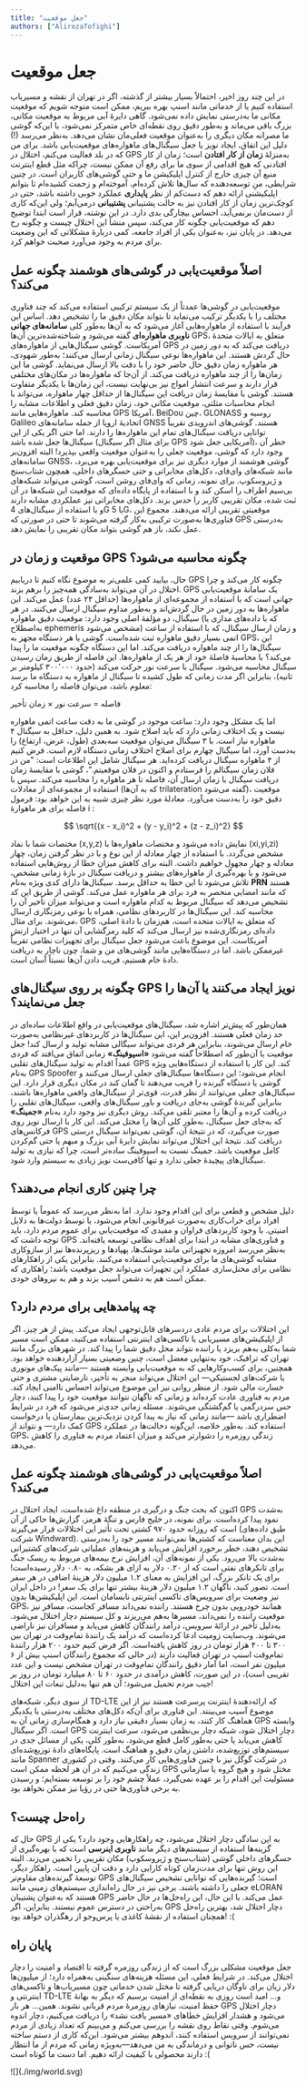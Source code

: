 ```yaml
---
title: "جعل موقعیت"
authors: ["AlirezaTofighi"]
---
```


# جعل موقعیت

در این چند روز اخیر، احتمالاً بسیار بیشتر از گذشته، اگر در تهران از نقشه و مسیریاب استفاده کنیم یا از خدماتی مانند اسنپ بهره ببریم، ممکن است متوجه شویم که موقعیت مکانی ما به‌درستی نمایش داده نمی‌شود. گاهی دایرۀ آبی مربوط به موقعیت مکانی، بزرگ باقی می‌ماند و به‌طور دقیق روی نقطه‌ای خاص متمرکز نمی‌شود، یا این‌که گوشی ما مصرانه مکان دیگری را به‌عنوان موقعیت فعلی‌مان نشان می‌دهد. به‌نظر می‌رسد (!) دلیل این اتفاق، ایجاد نویز یا جعل سیگنال‌های ماهواره‌های موقعیت‌یابی باشد.
برای من که در بلد فعالیت می‌کنم، اختلال در GPS به‌منزلۀ
 <Tooltip tip="down-time"><span>**زمان از کار افتادن**</span></Tooltip>
 است؛ زمان از کار افتادنی که هیچ اقدامی از سوی ما برای رفع آن ممکن نیست، چراکه مثل قطع اینترنت منبع آن چیزی خارج از کنترل اپلیکیشن ما و حتی گوشی‌های کاربران است. در چنین شرایطی، منِ توسعه‌دهنده که سال‌ها تلاش کرده‌ام، آموخته‌ام و زحمت کشیده‌ام تا بتوانم اپلیکیشنی ارائه دهم که دست‌کم از نظر
   <Tooltip tip="up-time"><span>**پایداری**</span></Tooltip>
  عملکرد خوبی داشته باشد، حتی در کوچک‌ترین زمان از کار افتادن نیز به حالت پشتیبانی
   <Tooltip tip="on-call"><span>**پشتیبانی**</span></Tooltip>
   درمی‌آیم؛ ولی این‌که کاری از دست‌مان برنمی‌آید، احساس بیچارگی بدی دارد.
در این نوشته، قرار است ابتدا توضیح دهم که موقعیت‌یابی چگونه کار می‌کند، سپس منشأ این اختلال چیست و چگونه رخ می‌دهد. در پایان نیز، به‌عنوان یکی از افراد جامعه، کمی دربارۀ مشکلاتی که این وضعیت برای مردم به وجود می‌آورد صحبت خواهم کرد.

## اصلاً موقعیت‌یابی در گوشی‌های هوشمند چگونه عمل می‌کند؟

موقعیت‌یابی در گوشی‌ها عمدتاً از یک سیستم ترکیبی استفاده می‌کند که چند فناوری مختلف را با یکدیگر ترکیب می‌نماید تا بتواند مکان دقیق ما را تشخیص دهد. اساس این فرآیند با استفاده از ماهواره‌هایی آغاز می‌شود که به آن‌ها به‌طور کلی
 <Tooltip tip="GASS"><span>**سامانه‌های جهانی ناوبری ماهواره‌ای**</span></Tooltip>
 گفته می‌شود و شناخته‌شده‌ترین آن‌ها GPS، متعلق به ایالات متحدهٔ آمریکاست. گوشی سیگنال‌هایی از ماهواره‌های GPS دریافت می‌کند که به دور زمین در حال گردش هستند. این ماهواره‌ها نوعی سیگنال زمانی ارسال می‌کنند؛ به‌طور شهودی، هر ماهواره زمان دقیق حال حاضر خود را با دقت بالا ارسال می‌نماید. گوشی ما این زمان‌ها را از چند ماهواره دریافت می‌کند. از آن‌جا که ماهواره‌ها در مکان‌های مختلفی قرار دارند و سرعت انتشار امواج نیز بی‌نهایت نیست، این زمان‌ها با یکدیگر متفاوت هستند. گوشی با مقایسۀ زمان دریافت این سیگنال‌ها از حداقل چهار ماهواره، می‌تواند با انجام محاسبات مثلثی، موقعیت مکانی خود، زمان دقیق فعلی و اطلاعات مشابه را محاسبه کند.
ماهواره‌هایی مانند GPS آمریکا، BeiDou چین، GLONASS روسیه و Galileo اتحادیۀ اروپا از جمله سامانه‌های GNSS هستند. گوشی‌های اندرویدی تقریباً توانایی دریافت سیگنال‌های تمام این ماهواره‌ها را دارند. اما حتی اگر یکی از این سیگنال‌ها جعل شده باشد (برای مثال اگر سیگنال GPS آمریکایی جعل شود)، خطر آن وجود دارد که گوشی، موقعیت جعلی را به‌عنوان موقعیت واقعی بپذیرد!
البته افزون‌بر سامانه‌های GNSS، گوشی هوشمند از موارد دیگری نیز برای موقعیت‌یابی بهره می‌برد، مانند شبکه‌های وای‌فای، دکل‌های مخابراتی و حتی حسگرهای داخلی، همچون شتاب‌سنج و ژیروسکوپ. برای نمونه، زمانی که وای‌فای روشن است، گوشی می‌تواند شبکه‌های بی‌سیم اطراف را اسکن کند و با استفاده از پایگاه داده‌ای که موقعیت این شبکه‌ها در آن ثبت شده، مکان تقریبی کاربر را حدس بزند. دکل‌های مخابراتی نیز عملکردی مشابه دارند و با استفاده از سیگنال‌های 4G یا 5G، موقعیتی تقریبی ارائه می‌دهند. مجموع این فناوری‌ها به‌صورت ترکیبی به‌کار گرفته می‌شوند تا حتی در صورتی که GPS به‌درستی عمل نکند، باز هم گوشی بتواند مکان تقریبی را نمایش دهد.


## موقعیت و زمان در GPS چگونه محاسبه می‌شود؟

حال، بیایید کمی علمی‌تر به موضوع نگاه کنیم تا دریابیم GPS چگونه کار می‌کند و چرا اختلال در آن می‌تواند به‌سادگی همه‌چیز را برهم بزند. GPS یک سامانۀ موقعیت‌یابی جهانی است که با استفاده از مجموعه‌ای از ماهواره‌ها (حداقل ۲۴ عدد) عمل می‌کند. این ماهواره‌ها به دور زمین در حال گردش‌اند و به‌طور مداوم سیگنال ارسال می‌کنند. در هر سیگنال، دو مؤلفۀ اصلی وجود دارد: موقعیت دقیق ماهواره (که با داده‌های مداری یا به‌اصطلاح ephemeris مشخص می‌شود) و زمان ارسال سیگنال، که با استفاده از ساعت اتمی بسیار دقیق ماهواره ثبت شده‌است.
گوشی یا هر دستگاه مجهز به GPS، این سیگنال‌ها را از چند ماهواره دریافت می‌کند. اما این دستگاه چگونه موقعیت ما را پیدا می‌کند؟ با محاسبۀ فاصلۀ خود از هر یک از ماهواره‌ها. این فاصله از طریق زمان رسیدن سیگنال محاسبه می‌شود. سیگنال با سرعت نور حرکت می‌کند (حدود ۳۰۰٬۰۰۰ کیلومتر بر ثانیه)، بنابراین اگر مدت زمانی که طول کشیده تا سیگنال از ماهواره به دستگاه ما برسد معلوم باشد، می‌توان فاصله را محاسبه کرد:

<div style={{textAlign: "center", margin: "0.25em 0", fontSize: "1.1em"}}>
    <span> فاصله = سرعت نور × زمان تأخیر</span>
</div>


اما یک مشکل وجود دارد: ساعت موجود در گوشی ما به دقت ساعت اتمی ماهواره نیست و یک اختلاف زمانی دارد که باید اصلاح شود. به همین دلیل، حداقل به سیگنال ۴ ماهواره نیاز است. با ۳ سیگنال می‌توان موقعیت سه‌بعدی (طول، عرض، ارتفاع) را به‌دست آورد، اما سیگنال چهارم برای اصلاح اختلاف زمانی دستگاه لازم است.
فرض کنیم از ۴ ماهواره سیگنال دریافت کرده‌اید. هر سیگنال شامل این اطلاعات است: "من در فلان زمان سیگنالم را فرستادم و اکنون در فلان موقعیتم."، گوشی با مقایسۀ زمان دریافت سیگنال با زمان ارسال آن، فاصله تا هر ماهواره را محاسبه می‌کند. سپس با استفاده از مجموعه‌ای از معادلات (که به آن‌ها trilateration گفته می‌شود)، موقعیت دقیق خود را به‌دست می‌آورد. معادلۀ مورد نظر چیزی شبیه به این خواهد بود:
فرمول فاصله برای هر ماهوارهٔ i :

$$
\sqrt{(x - x_i)^2 + (y - y_i)^2 + (z - z_i)^2}
$$

مختصات شما با نماد (x,y,z) نمایش داده می‌شود و مختصات ماهواره‌ها با (xi​,yi​,zi​) مشخص می‌گردد. با استفاده از چهار معادله از این نوع و با در نظر گرفتن زمان، چهار معادله و چهار مجهول خواهیم داشت. البته برای کاهش میزان خطا از روش‌هایی استفاده می‌شود و با بهره‌گیری از ماهواره‌های بیشتر و دریافت سیگنال در بازۀ زمانی مشخص، تلاش می‌شود تا این خطا به حداقل برسد.
سیگنال‌ها دارای کدی ویژه به‌نام
  <Tooltip tip="Pseudo-Random Noise"><span>**PRN**</span></Tooltip>
 هستند که مانند امضایی منحصر به فرد برای هر ماهواره عمل می‌کند. گوشی از طریق این کد تشخیص می‌دهد که سیگنال مربوط به کدام ماهواره است و می‌تواند میزان تأخیر آن را محاسبه کند. این سیگنال‌ها در کاربردهای نظامی، همراه با نوعی رمزنگاری ارسال می‌شوند. برای مثال، GPS که متعلق به ایالات متحده است، هم‌زمان با دادۀ اصلی، داده‌ای رمزنگاری‌شده نیز ارسال می‌کند که کلید رمزگشایی آن تنها در اختیار ارتش آمریکاست. این موضوع باعث می‌شود جعل سیگنال برای تجهیزات نظامی تقریباً غیرممکن باشد. اما در دستگاه‌هایی مانند گوشی‌های من و شما، چون ناچار به دریافت دادۀ خام هستیم، فریب دادن آن‌ها نسبتاً آسان است.

## چگونه بر روی سیگنال‌های GPS نویز ایجاد می‌کنند یا آن‌ها را جعل می‌نمایند؟

همان‌طور که پیش‌تر اشاره شد، سیگنال‌های موقعیت‌یابی در واقع اطلاعات ساده‌ای در حد زمان فعلی هستند. افزون‌بر این، این سیگنال‌ها در کاربردهای غیرنظامی به‌صورت خام ارسال می‌شوند، بنابراین هر فردی می‌تواند سیگالی مشابه تولید و ارسال کند! جعل موقعیت یا آن‌طور که اصطلاحاً گفته می‌شود
  <Tooltip tip="Spoofing"><span>**«اسپوفینگ»**</span></Tooltip>
 زمانی اتفاق می‌افتد که فردی عمداً اقدام به تولید سیگنال‌های تقلبی GPS کند. این کار با استفاده از دستگاه‌هایی ویژه به‌نام GPS Spoofer انجام می‌شود؛ این دستگاه‌ها سیگنال‌های جعلی ارسال می‌کنند و گوشی یا دستگاه گیرنده را فریب می‌دهند تا گمان کند در مکان دیگری قرار دارد. این سیگنال‌های جعلی می‌توانند از نظر قدرت، قوی‌تر از سیگنال‌های واقعی ماهواره‌ها باشند، بنابراین گیرندۀ گوشی به‌جای دریافت و باور سیگنال‌های واقعی، سیگنال‌های تقلبی را دریافت کرده و آن‌ها را معتبر تلقی می‌کند.
روش دیگری نیز وجود دارد به‌نام
  <Tooltip tip="Jamming"><span>**«جمینگ»**</span></Tooltip>
که به‌جای جعل سیگنال، به‌طور کلی آن‌ها را مختل می‌کند. این کار با ارسال نویز روی فرکانس‌های GPS صورت می‌گیرد، که در نتیجۀ آن، گوشی نمی‌تواند سیگنال درستی دریافت کند. نتیجۀ این اختلال می‌تواند نمایش دایرۀ آبی بزرگ و مبهم یا حتی گم‌کردن کامل موقعیت باشد. جمینگ نسبت به اسپوفینگ ساده‌تر است، چرا که نیازی به تولید سیگنال‌های پیچیدۀ جعلی ندارد و تنها کافی‌ست نویز زیادی به سیستم وارد شود.

## چرا چنین کاری انجام می‌دهند؟

دلیل مشخص و قطعی برای این اقدام وجود ندارد. اما به‌نظر می‌رسد که عموماً یا توسط افراد برای خراب‌کاری به‌صورت غیرقانونی انجام می‌شود، یا توسط دولت‌ها به دلایل امنیتی. با وجود کاربردهای فراوان و مفیدی که موقعیت‌یابی برای عموم مردم دارد، باید توجه داشت که GPS و فناوری‌های مشابه در ابتدا برای اهداف نظامی توسعه یافته‌اند. به‌نظر می‌رسد امروزه تجهیزاتی مانند موشک‌ها، پهپادها و ریزپرنده‌ها نیز از سازوکاری مشابه گوشی‌های ما برای موقعیت‌یابی استفاده می‌کنند. بنابراین یکی از راهکارهای نظامی برای مختل‌سازی عملکرد این تجهیزات می‌تواند جعل موقعیت باشد؛ راهکاری که ممکن است هم به دشمن آسیب بزند و هم به نیروهای خودی.

## چه پیامدهایی برای مردم دارد؟

این اختلالات برای مردم عادی دردسرهای قابل‌توجهی ایجاد می‌کند. پیش از هر چیز، اگر از اپلیکیشن‌های مسیریابی یا تاکسی‌های اینترنتی استفاده می‌کنید، ممکن است مسیر شما به‌کلی به‌هم بریزد یا راننده نتواند محل دقیق شما را پیدا کند. در شهرهای بزرگ مانند تهران که ترافیک، خود به‌تنهایی معضل است، چنین وضعیتی بسیار آزاردهنده خواهد بود. همچنین، برای کسب‌وکارهایی که به موقعیت‌یابی وابسته هستند —مانند پیک‌های موتوری یا شرکت‌های لجستیکی— این اختلال می‌تواند منجر به تأخیر، نارضایتی مشتری و حتی خسارت مالی شود.
از منظر روانی نیز این موضوع می‌تواند احساس ناامنی ایجاد کند. مردم به فناوری عادت کرده‌اند و زمانی که ناگهان نتوانند موقعیت خود را پیدا کنند، دچار حس سردرگمی یا گم‌گشتگی می‌شوند. مسئله زمانی جدی‌تر می‌شود که فرد در شرایط اضطراری باشد —مانند زمانی که نیاز به پیدا کردن نزدیک‌ترین بیمارستان یا درخواست کمک دارد— و نتواند از GPS استفاده کند. به‌طور خلاصه، این‌گونه دخالت‌ها در عملکرد GPS، زندگی روزمره را دشوارتر می‌کند و میزان اعتماد مردم به فناوری را کاهش می‌دهد.

## اصلاً موقعیت‌یابی در گوشی‌های هوشمند چگونه عمل می‌کند؟

اکنون که بحث جنگ و درگیری در منطقه داغ شده‌است، ایجاد اختلال در GPS به‌شدت نمود پیدا کرده‌است. برای نمونه، در خلیج فارس و تنگۀ هرمز، گزارش‌ها حاکی از آن است که روزانه حدود ۹۷۰ کشتی تحت تأثیر این اختلالات قرار می‌گیرند (طبق داده‌های شرکت Windward). این بدان معناست که کشتی‌ها نمی‌توانند مسیر خود را به‌درستی تشخیص دهند، خطر برخورد افزایش می‌یابد و هزینه‌های عملیاتی شرکت‌های کشتیرانی به‌شدت بالا می‌رود. یکی از نمونه‌های آن، افزایش نرخ بیمه‌های مربوط به ریسک جنگ برای تانکرهای نفتی است که از ۰.۲۰ دلار به ازای هر بشکه، به ۰.۸۰ دلار رسیده‌است! برای یک تانکر بزرگ، این افزایش به معنای ۱.۲ میلیون دلار هزینۀ اضافی در هر سفر است. تصور کنید، ناگهان ۱.۲ میلیون دلار هزینۀ بیشتر تنها برای یک سفر!
در داخل ایران نیز وضعیت برای سرویس‌های تاکسی اینترنتی نابسامان است. این اپلیکیشن‌ها بدون GPS، همانند خودرویی بدون چرخ هستند. راننده نمی‌داند مسافر کجاست، مسافر نیز موقعیت راننده را نمی‌داند، مسیرها به‌هم می‌ریزند و کل سیستم دچار اختلال می‌شود. به‌دلیل تأخیر در ارائۀ سرویس، درآمد رانندگان کاهش می‌یابد و مسافران نیز ناراضی می‌شوند. وب‌سایت زومیت ادعا کرده‌است که درآمد یک رانندۀ تمام‌وقت در تهران بین ۳۰۰ تا ۴۰۰ هزار تومان در روز کاهش یافته‌است. اگر فرض کنیم حدود ۲۰۰ هزار رانندۀ تمام‌وقت اسنپ در تهران فعالیت دارند (در حالی که مجموع رانندگان اسنپ بیش از ۶ میلیون نفر است، اما آمار دقیق رانندگان تمام‌وقت در تهران مشخص نیست و این عدد تقریبی است)، در این صورت، کاهش درآمدی در حدود ۶۰ تا ۸۰ میلیارد تومان در روز بر جیب مردم تحمیل می‌شود؛ آن هم تنها به‌دلیل تبعات این اختلال!

از سوی دیگر، شبکه‌های TD-LTE که ارائه‌دهندۀ اینترنت پرسرعت هستند نیز از این موضوع آسیب می‌بینند. این فناوری برای آن‌که دکل‌های مختلف به‌درستی با یکدیگر هماهنگ کار کنند، به زمان بسیار دقیقی نیاز دارد و همگام‌سازی زمانی آن به GPS وابسته است. اگر سیگنال GPS دچار اختلال شود، شبکه دچار بی‌نظمی می‌شود، سرعت اینترنت کاهش می‌یابد یا حتی به‌طور کامل قطع می‌شود. به‌طور کلی، یکی از مسائل جدی در سیستم‌های توزیع‌شده، داشتن زمان دقیق و هماهنگ است. پایگاه‌های دادۀ توزیع‌شده‌ای مانند Spanner در شرکت گوگل نیز با چنین فناوری‌هایی کار می‌کنند. وقتی در کشوری زندگی می‌کنیم که در آن هر لحظه ممکن است GPS مختل شود و هیچ گروه یا سازمانی مسئولیت این اقدام را بر عهده نمی‌گیرد، عملاً چشم خود را بر توسعه بسته‌ایم؛ و رسیدن به برخی فناوری‌ها حتی در رؤیا نیز ممکن نخواهد بود.

## راه‌حل چیست؟

حال که GPS به این سادگی دچار اختلال می‌شود، چه را‌هکارهایی وجود دارد؟ یکی از گزینه‌ها استفاده از سیستم‌های دیگر مانند
  <Tooltip tip="Inertial Navigation"><span>**ناوبری اینرسی**</span></Tooltip>
است که با بهره‌گیری از حسگرهای داخلی گوشی (شتاب‌سنج و ژیروسکوپ) مکان تقریبی را تخمین می‌زند. البته این روش تنها برای مدت‌زمان کوتاه کارایی دارد و دقت آن پایین است. راهکار دیگر، توسعۀ گیرنده‌های مقاوم‌تر GPS است؛ گیرنده‌هایی که توانایی تشخیص سیگنال‌های جعلی را داشته باشند. برخی نیز در حال راه‌اندازی سیستم‌های زمینی مانند eLORAN هستند که به‌عنوان پشتیبان GPS عمل می‌کند.
با این حال، این راه‌حل‌ها در حال حاضر به‌راحتی در دسترس عموم نیستند. بنابراین، اگر GPS دچار اختلال شد، بهترین راه‌حل همچنان استفاده از نقشۀ کاغذی یا پرس‌وجو از رهگذران خواهد بود!  :(

## پایان راه

جعل موقعیت مشکلی بزرگ است که از زندگی روزمره گرفته تا اقتصاد و امنیت را دچار اختلال می‌کند. در شرایط فعلی، این مسئله هزینه‌های سنگینی به‌همراه دارد؛ از میلیون‌ها دلار زیان برای ناوگان دریایی گرفته تا مختل شدن خدماتی چون مسیریاب‌ها و تاکسی‌های اینترنتی و                          TD-LTE و… امید است روزی به نقطه‌ای از امنیت برسیم که دیگر به بهانۀ حفظ امنیت، نیازهای روزمرۀ مردم قربانی نشوند.
همین... هر بار GPS دچار اختلال می‌شود و هشدار افزایش خطاهای «مسیر یافت نشد» را دریافت می‌کنیم، دچار اندوه می‌شوم. وقتی نقاط روی نقشه را بررسی می‌کنم و می‌بینم که تعداد زیادی از مردم نمی‌توانند از سرویس استفاده کنند، اندوهم بیشتر می‌شود. این‌که کاری از دستم ساخته نیست، حس ناتوانی و درماندگی به من می‌دهد—به‌ویژه زمانی که مردم از ما انتظار دارند محصولی با کیفیت ارائه دهیم. اما دست ما کوتاه است :(

<div style={{textAlign: 'center'}}>
    ![](./img/world.svg)
</div>
